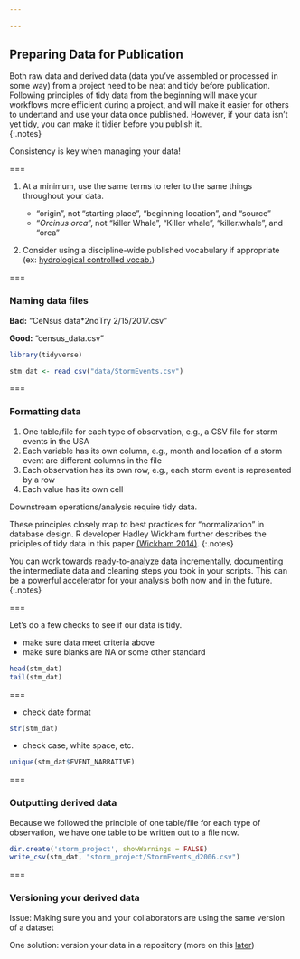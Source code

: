 ```yaml
---
 
---
```


## Preparing Data for Publication

Both raw data and derived data (data you've assembled or processed in some way) from a project need to be neat and tidy before publication.  Following principles of tidy data from the beginning will make your workflows more efficient during a project, and will make it easier for others to undertand and use your data once published.  However, if your data isn't yet tidy, you can make it tidier before you publish it.  
{:.notes} 

Consistency is key when managing your data!

===

1. At a minimum, use the same terms to refer to the same things throughout your data.

   - "origin", not "starting place", "beginning location", and "source"
   - "*Orcinus orca*", not "killer Whale", "Killer whale", "killer.whale", and "orca"

2. Consider using a discipline-wide published vocabulary if appropriate (ex: [hydrological controlled vocab.](http://vocabulary.odm2.org/))

===

### Naming data files 

__Bad:__  "CeNsus data*2ndTry 2/15/2017.csv"   

__Good:__  "census_data.csv"  

```r
library(tidyverse)

stm_dat <- read_csv("data/StormEvents.csv")
```

===

### Formatting data

1. One table/file for each type of observation, e.g., a CSV file for storm events in the USA 
2. Each variable has its own column, e.g., month and location of a storm event are different columns in the file
3. Each observation has its own row, e.g., each storm event is represented by a row
4. Each value has its own cell

Downstream operations/analysis require tidy data.  

These principles closely map to best practices for “normalization” in database design.  R developer Hadley Wickham further describes the priciples of tidy data in this paper [(Wickham 2014)](http://www.jstatsoft.org/v59/i10/paper). 
{:.notes}

You can work towards ready-to-analyze data incrementally, documenting the intermediate data and cleaning steps you took in your scripts.  This can be a powerful accelerator for your analysis both now and in the future.  
{:.notes}

===

Let's do a few checks to see if our data is tidy.

 - make sure data meet criteria above
 - make sure blanks are NA or some other standard
 
```r
head(stm_dat)
tail(stm_dat)
```    

=== 

 - check date format
```r
str(stm_dat)    
```  

 - check case, white space, etc.  
```r
unique(stm_dat$EVENT_NARRATIVE)    
```

===
    
### Outputting derived data 
    
Because we followed the principle of one table/file for each type of observation, 
we have one table to be written out to a file now.  

```r
dir.create('storm_project', showWarnings = FALSE)
write_csv(stm_dat, "storm_project/StormEvents_d2006.csv")
```

===
    
### Versioning your derived data

Issue: Making sure you and your collaborators are using the same version of a dataset

One solution: version your data in a repository (more on this [later](#versioning-data))



